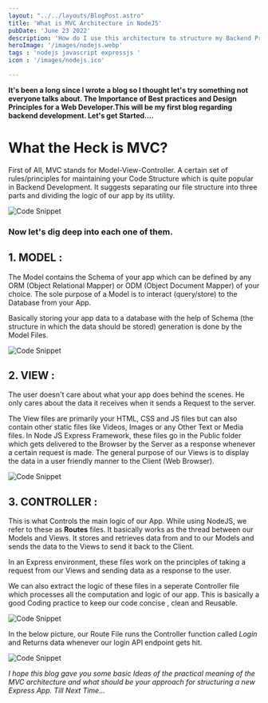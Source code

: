 ```yaml
---
layout: "../../layouts/BlogPost.astro"
title: 'What is MVC Architecture in NodeJS'
pubDate: 'June 23 2022'
description: 'How do I use this architecture to structure my Backend Projects'
heroImage: '/images/nodejs.webp'
tags : 'nodejs javascript expressjs '
icon : '/images/nodejs.ico'

---
```


**It's been a long since I wrote a blog so I thought let's try something not everyone talks about. The Importance of Best practices and Design Principles for a Web Developer.This will be my first blog regarding backend development. Let's get Started....**

# What the Heck is MVC?
First of All, MVC stands for Model-View-Controller. A certain set of rules/principles for maintaining your Code Structure which is quite popular in Backend Development.
It suggests separating our file structure into three parts and dividing the logic of our app by its utility.

![Code Snippet](https://pbs.twimg.com/media/FPYc1xpVUAE92ko?format=jpg&name=small)

### Now let's dig deep into each one of them.

## 1. MODEL :
The Model contains the Schema of your app which can be defined by any ORM (Object Relational Mapper) or ODM (Object Document Mapper) of your choice. 
The sole purpose of a Model is to interact (query/store) to the Database from your App.

Basically storing your app data to a database with the help of Schema (the structure in which the data should be stored) generation is done by the Model Files.

![Code Snippet](https://pbs.twimg.com/media/FPYc2P0VcAIaDnY?format=jpg&name=small)

## 2. VIEW :
The user doesn't care about what your app does behind the scenes.
He only cares about the data it receives when it sends a Request to the server.

The View files are primarily your HTML, CSS and JS files but can also contain other static files like Videos, Images or any Other Text or Media files.
In Node JS Express Framework, these files go in the Public folder which gets delivered to the Browser by the Server as a response whenever a certain request is made.
The general purpose of our Views is to display the data in a user friendly manner to the Client (Web Browser).

![Code Snippet](https://firebasestorage.googleapis.com/v0/b/portfolio-52b82.appspot.com/o/Screenshot%20(1).png?alt=media&token=26bb980d-380d-4137-a8b0-d4ae5769f451)
 
## 3. CONTROLLER :
This is what Controls the main logic of our App.
While using NodeJS, we refer to these as **Routes** files.
It basically works as the thread between our Models and Views.
It stores and retrieves data from and to our Models and sends the data to the Views to send it back to the Client.

In an Express environment, these files work on the principles of taking a request from our Views and sending data as a response to the user.

We can also extract the logic of these files in a seperate Controller file which processes all the computation and logic of our app. This is basically a good Coding practice to keep our code concise , clean and Reusable.

![Code Snippet](https://pbs.twimg.com/media/FPYc3sCVUAELb-W?format=jpg&name=small)

In the below picture, our Route File runs the Controller function called *Login* and Returns data whenever our login API endpoint gets hit.

![Code Snippet](https://pbs.twimg.com/media/FPYc2zmVUAUZFAt?format=jpg&name=small)

*I hope this blog gave you some basic Ideas of the practical meaning of the MVC architecture and what should be your approach for structuring a new Express App. Till Next Time...*